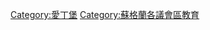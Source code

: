 {{Commons category|Education in Edinburgh}}

[[Category:愛丁堡|Category:愛丁堡]]
[[Category:蘇格蘭各議會區教育|Category:蘇格蘭各議會區教育]]